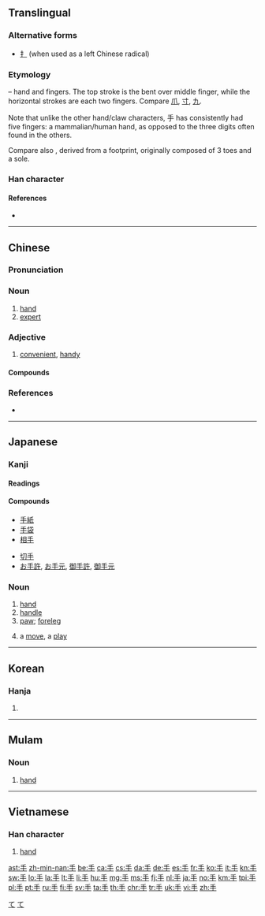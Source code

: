 {{also|爪|寸}}
==Translingual==
{{stroke order|type=animate}}

===Alternative forms===
* [[扌]] (when used as a left Chinese radical)

===Etymology===
{{Han etyl}}
{{liushu|p}} – hand and fingers. The top stroke is the bent over middle finger, while the horizontal strokes are each two fingers. Compare [[爪]], [[寸]], [[九]].

Note that unlike the other hand/claw characters, 手 has consistently had five fingers: a mammalian/human hand, as opposed to the three digits often found in the others.

Compare also {{m|mul|止||foot|sc=Hani}}, derived from a footprint, originally composed of 3 toes and a sole.

===Han character===
{{Han char|rn=64|rad=手|as=00|sn=4|four=20500|canj=Q}}

====References====
* {{Han ref|kx=0416.280|dkj=11768|dj=0762.090|hdz=31824.010|uh=624B|ud=25163|bh=A4E2|bd=42210}}

----

==Chinese==
{{zh-forms}}

===Pronunciation===
{{zh-pron
|m=shǒu
|c=sau2
|h=pfs=sú
|mn=chhiú/siú
|mn_note=siú is literary
|ma=y
|mna=Taiwanese-The_Consonant_chh.ogg
|w=2seu
|mc=y
|oc=y
|cat=n,adj
}}

{{picdic
|image=Paume de main.jpeg
|width=310
|labels=
{{picdiclabel|color=white|fontsize=18|posx=100|posy=179|link=手掌|lang=zh}}
{{picdiclabel|color=white|fontsize=12|posx=20|posy=200|link=手腕|align=left|lang=zh}}
{{picdiclabel|color=white|fontsize=12|posx=90|posy=70|link=大拇指|lang=zh}}
{{picdiclabel|color=white|fontsize=12|posx=200|posy=125|link=食指|lang=zh}}
{{picdiclabel|color=white|fontsize=12|posx=225|posy=160|link=中指|lang=zh}}
{{picdiclabel|color=white|fontsize=12|posx=220|posy=205|link=无名指|lang=zh}}
{{picdiclabel|color=white|fontsize=12|posx=200|posy=245|link=小指|lang=zh}}
|detail1=Click on labels in the image
|detail2=
{{picdicimg|image=Arm flex supinate.jpg|link=胳膊|lang=zh}}
}}

===Noun===
{{zh-noun}}

# [[hand]]
# [[expert]]
#: {{zh-l|高手}}

===Adjective===
{{zh-adj}}

# [[convenient]], [[handy]]
#: {{zh-l|手機}}
#: {{zh-l|手冊}}

====Compounds====
{{der2
|[[手巴掌]], [[手巴掌儿]]
|[[手把手]], [[手把手儿]]
|[[手板]]
|[[手板儿]]
|[[手板係肉，手背又係肉]], [[手板係肉，手背亦係肉]]
|[[手板眼見工夫]]
|[[手板堂]]
|[[手膀]]
|[[手背]]
|[[手笔]], [[手筆]]
|[[手臂]] arm
|[[手边]], [[手边儿]]
|[[手表]]
|[[手柄]]
|[[手脖子]]
|[[手不释卷]]
|[[手册]]
|[[手抄]]
|[[手创]]
|[[手戳]], [[手戳儿]]
|[[手搭凉棚]], [[手打遮阳]]
|[[手到病除]]
|[[手到擒来]]
|[[手底下]]
|[[手电]], [[手电筒]]
|[[手段]]
|[[手法]]
|[[手风琴]]
|[[手感]]
|[[手高手低]]
|[[手稿]]
|[[手工]]
|[[手工业]]
|[[手工艺]]
|[[手硬]]
|[[手鈪]]
|[[手黑]]
|[[手狠]]
|[[手机]]
|[[手疾眼快]]
|[[手记]]
|[[手迹]]
|[[手简]]
|[[手脚]]
|[[手巾]]
|[[手紧]]
|[[手劲]], [[手劲儿]]
|[[手卷]]
|[[手绢]], [[手绢儿]]
|[[手铐]]
|[[手扣]]
|[[手快]]
|[[手辣]]
|[[手雷]]
|[[手力]]
|[[手里]]
|[[手令]]
|[[手榴弹]]
|[[手笼]]
|[[手炉]]
|[[手慢]]
|[[手忙脚乱]]
|[[手面]]
|[[手模]]
{{mid2}}
|[[手帕]]
|[[手气]]
|[[手枪]]
|[[手巧]]
|[[手勤]]
|[[手轻]]
|[[手球]]
|[[手软]], [[手軟]]
|[[手松]]
|[[手生]]
|[[手势]], [[手勢]]
|[[手书]]
|[[手术]], [[手術]]
|[[手提]]
|[[手谈]]
|[[手套]], [[手套儿]]
|[[手腕子]]
|[[手无寸铁]]
|[[手无缚鸡之力]]
|[[手舞足蹈]]
|[[手下]]
|[[手下人]]
|[[手相]]
|[[手携手]]
|[[手写]]
|[[手写体]]
|[[手心]]
|[[手续]], [[手續]]
|[[手癣]]
|[[手眼]]
|[[手痒]]
|[[手艺]]
|[[手淫]]
|[[手印]], [[手印儿]]
|[[手语]], [[手語]]
|[[手谕]]
|[[手足]]
|[[手足无措]]
|[[手札]]
|[[手閘]], [[手闸]]
|[[手掌]]
|[[手杖]]
|[[手纸]]
|[[手指]]
|[[手指甲]]
|[[手指头]]
|[[手指头肚儿]]
|[[手指字母]]
|[[手制动]]
|[[手重]]
|[[手肘]]
|[[手拙]]
|[[手镯]]
|[[手膀]]
|[[佛手瓜]]
|[[捕手]]
|[[手冊]]
|[[擺手]]
|[[單手]]
|[[二手貨]]
|[[满手]]
}}

===References===
* {{R:cedict}}

{{zh-cat|Beginning|Anatomy}}

----

==Japanese==
{{attention|ja|missing the sense as a suffix meaning [[-er]] as in [[運転手]]}}

===Kanji===
{{ja-kanji|grade=1|rs=手00}}

====Readings====
{{ja-readings
|goon=[[しゅ]] (shu)
|kanon=[[しゅう]] (shū)
|kanyoon=[[ず]] (zu)
|kun=[[て]] (te), [[た]] (ta)
}}

====Compounds====
{{der-top|Compounds}}
* [[手紙]]
* [[手袋]]
* [[相手]]
{{der-mid}}
* [[切手]]
* [[お手許]], [[お手元]], [[御手許]], [[御手元]]
{{der-bottom}}

===Noun===
{{ja-noun|て}}

# [[hand]]
# [[handle]]
# [[paw]]; [[foreleg]]
# {{label|ja|sort=て|board games}} a [[move]], a [[play]]

[[Category:1000 Japanese basic words|て]]
[[Category:ja:Anatomy|て]]

----

==Korean==

===Hanja===
{{ko-hanja|hangeul=수|eumhun=손|mr=su|y=swu}}

# {{defn|lang=ko|sort=手00}}

----

==Mulam==

===Noun===
{{head|mlm|noun|tr=nja2}}

# [[hand]]

----

==Vietnamese==

===Han character===
{{vi-hantu|[[trì]]<!--This reading only appears in vi:Wiktionary-->, [[thủ]], [[tây]]|rs=手00}}

# [[hand]]

[[Category:CJKV radicals| ]]

[[ast:手]]
[[zh-min-nan:手]]
[[be:手]]
[[ca:手]]
[[cs:手]]
[[da:手]]
[[de:手]]
[[es:手]]
[[fr:手]]
[[ko:手]]
[[it:手]]
[[kn:手]]
[[sw:手]]
[[lo:手]]
[[la:手]]
[[lt:手]]
[[li:手]]
[[hu:手]]
[[mg:手]]
[[ms:手]]
[[fj:手]]
[[nl:手]]
[[ja:手]]
[[no:手]]
[[km:手]]
[[tpi:手]]
[[pl:手]]
[[pt:手]]
[[ru:手]]
[[fi:手]]
[[sv:手]]
[[ta:手]]
[[th:手]]
[[chr:手]]
[[tr:手]]
[[uk:手]]
[[vi:手]]
[[zh:手]]